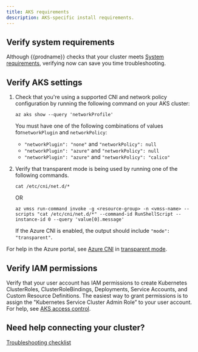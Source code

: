 ```yaml
---
title: AKS requirements
description: AKS-specific install requirements.
---
```


## Verify system requirements

Although {{prodname}} checks that your cluster meets [System requirements](system-requirements.mdx), verifying now can save you time troubleshooting.

## Verify AKS settings

1. Check that you're using a supported CNI and network policy configuration by running the following command on your AKS cluster:

   ```batch
   az aks show --query 'networkProfile'
   ```

   You must have one of the following combinations of values for`networkPlugin` and `networkPolicy`:

   - `"networkPlugin": "none"` and `"networkPolicy": null`
   - `"networkPlugin": "azure"` and `"networkPolicy": null`
   - `"networkPlugin": "azure"` and `"networkPolicy": "calico"`

1. Verify that transparent mode is being used by running one of the following commands.

   `cat /etc/cni/net.d/*`

   OR

   ```batch
   az vmss run-command invoke -g <resource-group> -n <vmss-name> --scripts "cat /etc/cni/net.d/*" --command-id RunShellScript --instance-id 0 --query 'value[0].message'
   ```

   If the Azure CNI is enabled, the output should include `"mode": "transparent"`.

For help in the Azure portal, see [Azure CNI](https://docs.microsoft.com/en-us/azure/aks/configure-azure-cni) in [transparent mode](https://docs.microsoft.com/en-us/azure/aks/faq#what-is-azure-cni-transparent-mode-vs-bridge-mode).

## Verify IAM permissions

Verify that your user account has IAM permissions to create Kubernetes ClusterRoles, ClusterRoleBindings, Deployments, Service Accounts, and Custom Resource Definitions. The easiest way to grant permissions is to assign the "Kubernetes Service Cluster Admin Role” to your user account. For help, see [AKS access control](https://docs.microsoft.com/en-us/azure/aks/control-kubeconfig-access).

## Need help connecting your cluster?

[Troubleshooting checklist](../checklist.mdx)
